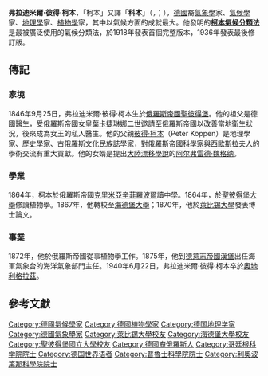 {{Infobox scientist
|name              = 弗拉迪米爾·彼得·柯本<br>Wladimir Peter Köppen<br>Владимир Петрович Кёппен
|image             = Wladimir Peter Köppen.jpg
|image_size       = 
|caption           = 1921年的柯本
|birth_date        = 1846年9月25日
|birth_place       = {{flag|俄羅斯帝國}}[[聖彼得堡|聖彼得堡]]
|death_date        = {{death date and age|1940|6|22|1846|9|25|df=y}}
|death_place       = {{flag|納粹德國}}[[格拉茨|格拉茨]]<br>（今屬[[奧地利|奧地利]]）
|residence         = 
|citizenship       = 
|nationality       = {{RUS}}<br>{{DEU}}
|field             = 地理、氣象學、氣候學、植物學
|work_institutions = [[海德堡大學|海德堡大學]] <br> [[萊比錫大學|萊比錫大學]]
|alma_mater        = [[聖彼得堡國立大學|聖彼得堡國立大學]]
|doctoral_advisor  = 
|doctoral_students = 
|known_for         = [[柯本氣候分類法|柯本氣候分類法]]
|author_abbrev_bot = 
|author_abbrev_zoo = 
|influences        = 
|influenced        = 
|prizes            = 
|religion          = 
|footnotes         = 
}}
'''弗拉迪米爾·彼得·柯本'''{{參|「柯本」比「-{科本}-」更常用。參考：《[http://www.people.com.cn/GB/kejiao/230/8899/8900/20020919/826492.html 1940年6月22日德国气象学家柯本逝世]》}}，「柯本」又譯「'''科本'''」{{參|《[[世界人名翻譯大辭典|世界人名翻譯大辭典]]》，第1533頁，「Köppen, Wladimir Peter」條。}}（{{lang-de|Wladimir Peter Köppen}}，{{lang-ru|Владимир Петрович Кёппен}}；{{bd|1846年|9月25日|1940年|6月22日|catIdx=Koppen, Wladimir Peter}}），[[德國|德國]]裔[[氣象學|氣象學]]家、[[氣候學|氣候學]]家、[[地理學|地理學]]家、[[植物學|植物學]]家，其中以氣候方面的成就最大。他發明的'''[[柯本氣候分類法|柯本氣候分類法]]'''是最被廣泛使用的氣候分類法，於1918年發表首個完整版本，1936年發表最後修訂版。

== 傳記 ==
=== 家境 ===
1846年9月25日，弗拉迪米爾·彼得·柯本生於[[俄羅斯帝國|俄羅斯帝國]][[聖彼得堡|聖彼得堡]]。他的祖父是德國醫生，受俄羅斯帝國女皇[[葉卡捷琳娜二世|葉卡捷琳娜二世]]邀請至俄羅斯帝國以改善當地衛生狀況，後來成為女王的私人醫生。他的父親[[彼得·柯本|彼得·柯本]]（Peter Köppen）是地理學家、[[歷史學家|歷史學家]]、古俄羅斯文化[[民族誌|民族誌]]學家，對俄羅斯帝國[[科學家|科學家]]與[[西歐|西歐]][[斯拉夫人|斯拉夫人]]的學術交流有重大貢獻。他的女婿是提出[[大陸漂移學說|大陸漂移學說]]的[[阿尔弗雷德·魏格纳|阿尔弗雷德·魏格纳]]。

=== 學業 ===
1864年，柯本於俄羅斯帝國[[克里米亞|克里米亞]][[辛菲羅波爾|辛菲羅波爾]]讀中學。1864年，於[[聖彼得堡大學|聖彼得堡大學]]修讀植物學。1867年，他轉校至[[海德堡大學|海德堡大學]]；1870年，他於[[萊比錫大學|萊比錫大學]]發表博士論文。

=== 事業 ===
1872年，他於俄羅斯帝國從事植物學工作。1875年，他到[[德意志帝國|德意志帝國]][[漢堡|漢堡]]出任海軍氣象台的海洋氣象部門主任。1940年6月22日，弗拉迪米爾·彼得·柯本卒於[[奧地利|奧地利]][[格拉茲|格拉茲]]。

== 參考文獻 ==
{{reffoot}}

{{Authority control}}
{{DEFAULTSORT:Koppen, Wladimir Peter}}

[[Category:德國氣候學家|Category:德國氣候學家]]
[[Category:德國植物學家|Category:德國植物學家]]
[[Category:德国地理学家|Category:德国地理学家]]
[[Category:德國氣象學家|Category:德國氣象學家]]
[[Category:萊比錫大學校友|Category:萊比錫大學校友]]
[[Category:海德堡大學校友|Category:海德堡大學校友]]
[[Category:聖彼得堡國立大學校友|Category:聖彼得堡國立大學校友]]
[[Category:德國裔俄羅斯人|Category:德國裔俄羅斯人]]
[[Category:哥廷根科学院院士|Category:哥廷根科学院院士]]
[[Category:德国世界语者|Category:德国世界语者]]
[[Category:普魯士科學院院士|Category:普魯士科學院院士]]
[[Category:利奧波第那科學院院士|Category:利奧波第那科學院院士]]